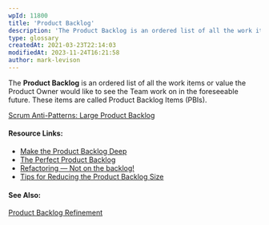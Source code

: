 ```yaml
---
wpId: 11800
title: 'Product Backlog'
description: 'The Product Backlog is an ordered list of all the work items or value the Product Owner would like to see the Team work on in the foreseeable future. These items are called Product Backlog Items (PBIs). Scrum Anti-Patterns: Large Product Backlog Resource Links: Make the Product Backlog Deep The Perfect Product Backlog Refactoring — Not ...'
type: glossary
createdAt: 2021-03-23T22:14:03
modifiedAt: 2023-11-24T16:21:58
author: mark-levison
---
```



The **Product Backlog** is an ordered list of all the work items or value the Product Owner would like to see the Team work on in the foreseeable future. These items are called Product Backlog Items (PBIs).

[Scrum Anti-Patterns: Large Product Backlog](https://resources.scrumalliance.org/Article/scrum-anti-patterns-large-product-backlog)

#### Resource Links:

*   [Make the Product Backlog Deep](https://www.romanpichler.com/blog/make-the-product-backlog-deep/)
*   [The Perfect Product Backlog](https://www.superheroes.academy/blog/the-perfect-product-backlog)
*   [Refactoring — Not on the backlog!](https://ronjeffries.com/xprog/articles/refactoring-not-on-the-backlog/)
*   [Tips for Reducing the Product Backlog Size](https://www.romanpichler.com/blog/how-to-reduce-the-product-backlog-size/)

#### See Also:

[Product Backlog Refinement](/glossary/product-backlog-refinement)